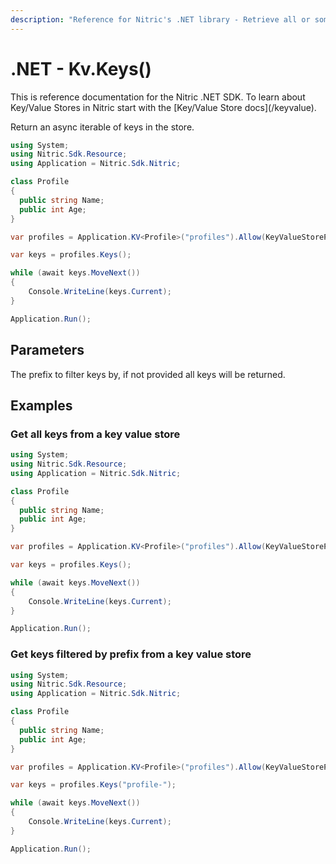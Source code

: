 ```yaml
---
description: "Reference for Nitric's .NET library - Retrieve all or some of the keys from a value store."
---
```


# .NET - Kv.Keys()

<Note>
  This is reference documentation for the Nitric .NET SDK. To learn about
  Key/Value Stores in Nitric start with the [Key/Value Store docs](/keyvalue).
</Note>

Return an async iterable of keys in the store.

```csharp
using System;
using Nitric.Sdk.Resource;
using Application = Nitric.Sdk.Nitric;

class Profile
{
  public string Name;
  public int Age;
}

var profiles = Application.KV<Profile>("profiles").Allow(KeyValueStorePermission.Set, KeyValueStorePermission.Get, KeyValueStorePermission.Delete);

var keys = profiles.Keys();

while (await keys.MoveNext())
{
	Console.WriteLine(keys.Current);
}

Application.Run();
```

## Parameters

<Properties>
  <Property name="prefix" type="string">
    The prefix to filter keys by, if not provided all keys will be returned.
  </Property>
</Properties>

## Examples

### Get all keys from a key value store

```csharp
using System;
using Nitric.Sdk.Resource;
using Application = Nitric.Sdk.Nitric;

class Profile
{
  public string Name;
  public int Age;
}

var profiles = Application.KV<Profile>("profiles").Allow(KeyValueStorePermission.Set, KeyValueStorePermission.Get, KeyValueStorePermission.Delete);

var keys = profiles.Keys();

while (await keys.MoveNext())
{
	Console.WriteLine(keys.Current);
}

Application.Run();
```

### Get keys filtered by prefix from a key value store

```csharp
using System;
using Nitric.Sdk.Resource;
using Application = Nitric.Sdk.Nitric;

class Profile
{
  public string Name;
  public int Age;
}

var profiles = Application.KV<Profile>("profiles").Allow(KeyValueStorePermission.Set, KeyValueStorePermission.Get, KeyValueStorePermission.Delete);

var keys = profiles.Keys("profile-");

while (await keys.MoveNext())
{
	Console.WriteLine(keys.Current);
}

Application.Run();
```
